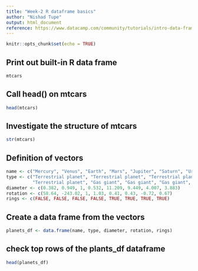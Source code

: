 ---
title: "Week-2 R dataframe basics"
author: "Nishad Tupe"
output: html_document
reference: https://www.datacamp.com/community/tutorials/intro-data-frame-r
---

```{r setup, include=FALSE}
knitr::opts_chunk$set(echo = TRUE)
```

## Print out built-in R data frame

```{r}
mtcars
```

## Call head() on mtcars

```{r}
head(mtcars)
```

## Investigate the structure of mtcars 

```{r}
str(mtcars)
```

## Definition of vectors

```{r}
name <- c("Mercury", "Venus", "Earth", "Mars", "Jupiter", "Saturn", "Uranus", "Neptune")
type <- c("Terrestrial planet", "Terrestrial planet", "Terrestrial planet", 
          "Terrestrial planet", "Gas giant", "Gas giant", "Gas giant", "Gas giant")
diameter <- c(0.382, 0.949, 1, 0.532, 11.209, 9.449, 4.007, 3.883)
rotation <- c(58.64, -243.02, 1, 1.03, 0.41, 0.43, -0.72, 0.67)
rings <- c(FALSE, FALSE, FALSE, FALSE, TRUE, TRUE, TRUE, TRUE)
```

## Create a data frame from the vectors

```{r}
planets_df <- data.frame(name, type, diameter, rotation, rings)
```

## check top rows of the plants_df dataframe

```{r}
head(planets_df)
```

